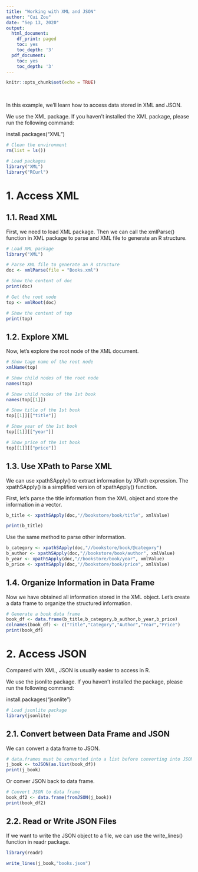 ---
title: "Working with XML and JSON"
author: "Cui Zou"
date: "Sep 13, 2020"
output:
  html_document:
    df_print: paged
    toc: yes
    toc_depth: '3'
  pdf_document:
    toc: yes
    toc_depth: '3'
---

```{r setup, include=FALSE}
knitr::opts_chunk$set(echo = TRUE)
```

&nbsp;
&nbsp;


\newpage

In this example, we'll learn how to access data stored in XML and JSON.

We use the XML package. If you haven't installed the XML package, please run the following command:

install.packages("XML")

```{r}
# Clean the environment
rm(list = ls())

# Load packages
library("XML")
library("RCurl")

```


# 1. Access XML

## 1.1. Read XML

First, we need to load XML package. Then we can call the xmlParse() function in XML package to parse and XML file to generate an R structure.

```{r}
# Load XML package
library("XML")

# Parse XML file to generate an R structure
doc <- xmlParse(file = "Books.xml")

# Show the content of doc
print(doc)

```

```{r}
# Get the root node
top <- xmlRoot(doc)

# Show the content of top
print(top)

```

## 1.2. Explore XML

Now, let's explore the root node of the XML document.

```{r}
# Show tage name of the root node
xmlName(top)
```

```{r}
# Show child nodes of the root node
names(top)
```

```{r}
# Show child nodes of the 1st book
names(top[[1]]) 
```

```{r}
# Show title of the 1st book
top[[1]][["title"]]

```

```{r}
# Show year of the 1st book
top[[1]][["year"]] 
```

```{r}
# Show price of the 1st book
top[[1]][["price"]] 
```

## 1.3. Use XPath to Parse XML

We can use xpathSApply() to extract information by XPath expression. The xpathSApply() is a simplified version of xpathApply() function.

First, let's parse the title information from the XML object and store the information in a vector.

```{r}
b_title <- xpathSApply(doc,"//bookstore/book/title", xmlValue)

print(b_title)
```

Use the same method to parse other information.

```{r}
b_category <- xpathSApply(doc,"//bookstore/book/@category")
b_author <- xpathSApply(doc,"//bookstore/book/author", xmlValue)
b_year <- xpathSApply(doc,"//bookstore/book/year", xmlValue)
b_price <- xpathSApply(doc,"//bookstore/book/price", xmlValue)
```

## 1.4. Organize Information in Data Frame

Now we have obtained all information stored in the XML object. Let's create a data frame to organize the structured information.

```{r}
# Generate a book data frame
book_df <- data.frame(b_title,b_category,b_author,b_year,b_price)
colnames(book_df) <- c("Title","Category","Author","Year","Price")
print(book_df)
```


# 2. Access JSON

Compared with XML, JSON is usually easier to access in R.

We use the jsonlite package. If you haven't installed the package, please run the following command:

install.packages("jsonlite")

```{r}
# Load jsonlite package
library(jsonlite)

```

## 2.1. Convert between Data Frame and JSON

We can convert a data frame to JSON.

```{r}
# data.frames must be converted into a list before converting into JSON
j_book <- toJSON(as.list(book_df))
print(j_book)

```

Or conver JSON back to data frame.

```{r}
# Convert JSON to data frame
book_df2 <- data.frame(fromJSON(j_book))
print(book_df2)
```

## 2.2. Read or Write JSON Files

If we want to write the JSON object to a file, we can use the write_lines() function in readr package.

```{r}
library(readr)

write_lines(j_book,"books.json")
```

